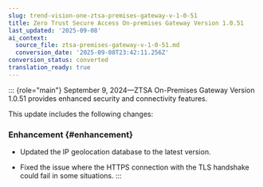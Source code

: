 ```yaml
---
slug: trend-vision-one-ztsa-premises-gateway-v-1-0-51
title: Zero Trust Secure Access On-premises Gateway Version 1.0.51
last_updated: '2025-09-08'
ai_context:
  source_file: ztsa-premises-gateway-v-1-0-51.md
  conversion_date: '2025-09-08T23:42:11.256Z'
conversion_status: converted
translation_ready: true
---
```


::: {role="main"}
September 9, 2024—ZTSA On-Premises Gateway Version 1.0.51 provides enhanced security and connectivity features.

This update includes the following changes:

### Enhancement {#enhancement}

- Updated the IP geolocation database to the latest version.

- Fixed the issue where the HTTPS connection with the TLS handshake could fail in some situations.
:::
